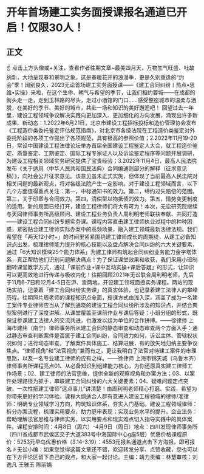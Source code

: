 # 开年首场建工实务面授课报名通道已开启！仅限30人！
## 正文
☝ 点击上方头像或+关注，查看作者往期文章~最美四月天，万物生气旺盛、吐故纳新，大地呈现春和景明之象。这是春暖花开的浪漫季，更是久别重逢的“约会”季！阔别良久，2023无讼首场建工实务面授课——《建工合同纠纷丨热点•思维•实操》来啦，在这个生命、朝气与希望的季节，让我们相约蓉城——在成都的街头走一走，走到玉林路的尽头，走过小酒馆的门口……感受整座城市的温柔与洒脱，在美好的季节、美好的城市，共赴一场和知识的美好邂逅吧！ 回望过去一年里，建设工程领域争议解决实践向更加深入、更加细化的方向发展，涌现出许多新成果、新动态：1.2022年6月21日，北京市建设工程招标投标和造价管理协会发布《工程造价类委托鉴定评估规范指南》，对北京市各级法院在工程造价类鉴定对外委托阶段的各项工作提出了各项规范，具有极高的参照价值；2.2022年11月19-20日，常设中国建设工程法律论坛举办首届全国建设工程鉴定人大会，就工程造价鉴定、质量鉴定、工期鉴定、国际工程专家证人以及诉讼鉴定程序等问题开展调研，为建设工程相关领域实务研究提供了宝贵经验；3.2022年11月4日，最高人民法院发布《关于适用〈中华人民共和国民法典〉合同编通则部分的解释（征求意见稿）》，向社会公开征求意见。该意见虽未正式实施，但体现了当前最高人民法院对相关问题的最新观点，将对各级法院产生一定影响。对于建设工程领域而言，以下几个方面值得重点关注：第一，中标通知书的效力。第二，缔约过失赔偿的范围。第三，关于印章与合同效力。第四，清偿型以物抵债的效力。第五，情势变更制度的适用。新的局面已经打开，建设工程律师们将大有可为！本次，无讼研究院继续与天同律师事务所高级顾问、建设工程业务负责人周利明老师联袂奉献、共同打造——建设工程合同纠纷专题实务课。课程内容直击建工律师执业过程中的种种困惑，紧密贴合建工律师实际办案中的高频场景，融入建工领域最新法律法规。我们希望在「两天12小时+」的时间里紧紧围绕建工律师成长的周期线，从建工必备知识点出发，梳理律师能力提升的核心技能以及盘点解决合同纠纷的六大关键要素，通过「6大知识模块25个能力体系」为建工律师构筑起合同纠纷业务能力金字塔体系，真正帮助他们识别问题解决痛点！为了保证课堂效果和收获，我们采用小班制翻转课堂教学方式，通过「课前作业+课中互动实操+课后答疑」的形式，让知识可以更高效地进行传递与吸收内化！往期回顾2021年无讼联合周利明老师，先后于11月6-7日和12月4-5日在沪、渝两地，开设建工领域面授实务课程。两站的现场实拍，记录着「建工合同纠纷实务课」的真实体验，也记录着建工法律人的攀峰历程。往期照片周老师的课程知识点全面，授课方式由浅入深，涵盖了成为一名建工案件专业律师应当从了解到通晓的建设工程合同纠纷所涉及的知识点，并结合典型案例进行了深度讲解。从课堂覆盖至课前作业与课后答疑；小班分组的形式，既保证参课建工法律人的交流共进，也激发以组为单位的合作拼搏。——徐律师 上海市建纬（南宁）律师事务所从建工合同的静态审查和动态审查两个方面入手：通过静态审查判断案件是否属于建工合同纠纷，合同效力如何，诉讼主体、管辖权状况如何；进行动态审查，了解案件具体施工、结算进展，有的放矢地归纳主要争议焦点。“律师视角”和“法官视角”兼而有之，更让我明白了法官对待建工案件的审理思路，以及一名专业建工律师的应有之样。——徐律师 上海市锦天城（乌鲁木齐）律师事务所课程亮点01、从必备知识到组建能力核心，为你还原真实建工律师工作场景；02、建工律师的法官思维，提供全新的观察视角和办案方法；03、以案件处理路径为抓手，串联建工合同纠纷的六大关键要素；04、疑难问题定点突破，一次性把建工律师“这点事儿”讲清楚！由周利明老师精心打磨、实践，希望为你带来更好的学习体验。课程大纲适合人群有意进入建设工程领域的律师/准律师：明确专业领域学习方向，构筑知识体系，夯实入门基础。建设工程领域律师：拆分办案流程，梳理实用要点，助力庭审表现；实现业务水平的提升。企业法务：帮助理解法官思维与律师实务，以实用要点和现实难点切入指导实践中的具体案件。课程安排时间：4月8日（周六）-4月9日（周日）地点：四川发现律师事务所（四川省成都市武侯区交子大道383号中海国际中心g座5层）优惠价格课程原价：5253元早鸟优惠价格（3.14-3.19）：4553元报名通道点击下方海报，即可报名☟无讼小编：如果您觉得这篇文章还不错，欢迎转发分享、点赞收藏，您也可以在下方评论区留下自己的观点，和大家一起讨论。主编：靖力责编：林慧审核：刘逸凡 王雅玉 陈丽娟